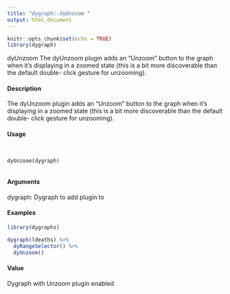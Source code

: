 ```yaml
---
title: "dygraph::dyUnzoom "
output: html_document
---
```


```r
knitr::opts_chunk$set(echo = TRUE)
library(dygraph)
```

dyUnzoom
The dyUnzoom plugin adds an "Unzoom" button to the graph when it’s displaying in a zoomed state (this is a bit more discoverable than
the default double- click gesture for unzooming).

#### Description

The dyUnzoom plugin adds an "Unzoom" button to the graph when it’s displaying in a zoomed state (this is a bit more discoverable than the default double- click gesture for unzooming).

#### Usage
<pre><code>

dyUnzoom(dygraph)

</code></pre>
#### Arguments

dygraph: Dygraph to add plugin to



#### Examples
```r
library(dygraphs)

dygraph(ldeaths) %>%
  dyRangeSelector() %>%
  dyUnzoom()
```

#### Value

Dygraph with Unzoom plugin enabled

